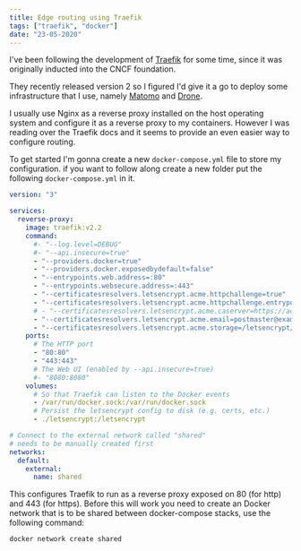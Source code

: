 ```yaml
---
title: Edge routing using Traefik
tags: ["traefik", "docker"]
date: "23-05-2020"
---
```


I've been following the development of [Traefik](https://docs.traefik.io/) for some time, since it was originally inducted
into the CNCF foundation.

They recently released version 2 so I figured I'd give it a go to deploy some infrastructure that I use,
namely [Matomo](https://matomo.org/) and [Drone](https://drone.io/).

I usually use Nginx as a reverse proxy installed on the host operating system and configure it as a reverse proxy to my containers.
However I was reading over the Traefik docs and it seems to provide an even easier way to configure routing.

To get started I'm gonna create a new `docker-compose.yml` file to store my configuration. if you want to follow along create a new folder put the following `docker-compose.yml` in it.

```yaml
version: "3"

services:
  reverse-proxy:
    image: traefik:v2.2
    command:
      #- "--log.level=DEBUG"
      #- "--api.insecure=true"
      - "--providers.docker=true"
      - "--providers.docker.exposedbydefault=false"
      - "--entrypoints.web.address=:80"
      - "--entrypoints.websecure.address=:443"
      - "--certificatesresolvers.letsencrypt.acme.httpchallenge=true"
      - "--certificatesresolvers.letsencrypt.acme.httpchallenge.entrypoint=web"
      # - "--certificatesresolvers.letsencrypt.acme.caserver=https://acme-staging-v02.api.letsencrypt.org/directory"
      - "--certificatesresolvers.letsencrypt.acme.email=postmaster@example.com"
      - "--certificatesresolvers.letsencrypt.acme.storage=/letsencrypt/acme.json"
    ports:
      # The HTTP port
      - "80:80"
      - "443:443"
      # The Web UI (enabled by --api.insecure=true)
      #- "8080:8080"
    volumes:
      # So that Traefik can listen to the Docker events
      - /var/run/docker.sock:/var/run/docker.sock
      # Persist the letsencrypt config to disk (e.g. certs, etc.)
      - ./letsencrypt:/letsencrypt

# Connect to the external network called "shared"
# needs to be manually created first
networks:
  default:
    external:
      name: shared
```

This configures Traefik to run as a reverse proxy exposed on 80 (for http) and 443 (for https).
Before this will work you need to create an Docker network that is to be shared between docker-compose stacks, use the following command:

```bash
docker network create shared
```
